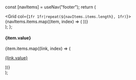   const [navItems] = useNav("footer");
  return (
    <Footer
      pt="8"
      pb="16"
      bg="footer"
      borderTopWidth="1px"
      borderColor="borderLight"
    >
      <Container>
        <Grid col={`1fr 1fr|repeat(${navItems.items.length}, 1fr)`}>
          {navItems.items.map((item, index) => (
            <NavItem item={item} key={index} />
          ))}
        </Grid>
        <Div mt="12">
          <Block src="vercel" color="text" hoverColor="text" />
          <Block src="copyright" />
        </Div>
      </Container>
    </Footer>
  );
};

  <Div>
    <H4 fontSize="sm" fontWeight="medium" mt="4" mb="3">
      {item.value}
    </H4>
    {item.items.map((link, index) => (
      <P py="2|0" mt="0" mb="1" fontSize="sm" lineHeight="1.6" key={index}>
        <A
          href={link.url}
          color="footerLink"
          hoverColor="text"
          textDecoration="none"
        >
          {link.value}
        </A>
      </P>
    ))}
  </Div>
);
